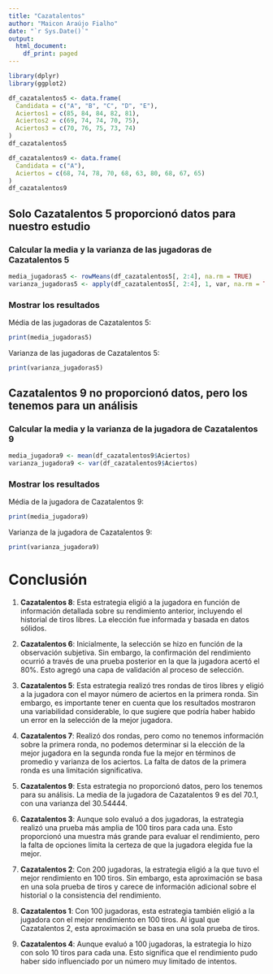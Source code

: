 ```yaml
---
title: "Cazatalentos"
author: "Maicon Araújo Fialho"
date: "`r Sys.Date()`"
output:
  html_document:
    df_print: paged
---
```


```r
library(dplyr)
library(ggplot2)
```

```r
df_cazatalentos5 <- data.frame(
  Candidata = c("A", "B", "C", "D", "E"),
  Aciertos1 = c(85, 84, 84, 82, 81),
  Aciertos2 = c(69, 74, 74, 70, 75),
  Aciertos3 = c(70, 76, 75, 73, 74)
)
df_cazatalentos5
```

```r
df_cazatalentos9 <- data.frame(
  Candidata = c("A"),
  Aciertos = c(68, 74, 78, 70, 68, 63, 80, 68, 67, 65)
)
df_cazatalentos9
```

## Solo Cazatalentos 5 proporcionó datos para nuestro estudio
### Calcular la media y la varianza de las jugadoras de Cazatalentos 5
```r
media_jugadoras5 <- rowMeans(df_cazatalentos5[, 2:4], na.rm = TRUE)
varianza_jugadoras5 <- apply(df_cazatalentos5[, 2:4], 1, var, na.rm = TRUE)
```

### Mostrar los resultados
Média de las jugadoras de Cazatalentos 5:
```r
print(media_jugadoras5)
```

Varianza de las jugadoras de Cazatalentos 5:
```r
print(varianza_jugadoras5)
```

## Cazatalentos 9 no proporcionó datos, pero los tenemos para un análisis
### Calcular la media y la varianza de la jugadora de Cazatalentos 9
```r
media_jugadora9 <- mean(df_cazatalentos9$Aciertos)
varianza_jugadora9 <- var(df_cazatalentos9$Aciertos)
```

### Mostrar los resultados
Média de la jugadora de Cazatalentos 9:
```r
print(media_jugadora9)
```

Varianza de la jugadora de Cazatalentos 9:
```r
print(varianza_jugadora9)
```

# Conclusión

1. **Cazatalentos 8**: Esta estrategia eligió a la jugadora en función de información detallada sobre su rendimiento anterior, incluyendo el historial de tiros libres. La elección fue informada y basada en datos sólidos.

2. **Cazatalentos 6**: Inicialmente, la selección se hizo en función de la observación subjetiva. Sin embargo, la confirmación del rendimiento ocurrió a través de una prueba posterior en la que la jugadora acertó el 80%. Esto agregó una capa de validación al proceso de selección.

3. **Cazatalentos 5**: Esta estrategia realizó tres rondas de tiros libres y eligió a la jugadora con el mayor número de aciertos en la primera ronda. Sin embargo, es importante tener en cuenta que los resultados mostraron una variabilidad considerable, lo que sugiere que podría haber habido un error en la selección de la mejor jugadora.

4. **Cazatalentos 7**: Realizó dos rondas, pero como no tenemos información sobre la primera ronda, no podemos determinar si la elección de la mejor jugadora en la segunda ronda fue la mejor en términos de promedio y varianza de los aciertos. La falta de datos de la primera ronda es una limitación significativa.

5. **Cazatalentos 9**: Esta estrategia no proporcionó datos, pero los tenemos para su análisis. La media de la jugadora de Cazatalentos 9 es del 70.1, con una varianza del 30.54444.

6. **Cazatalentos 3**: Aunque solo evaluó a dos jugadoras, la estrategia realizó una prueba más amplia de 100 tiros para cada una. Esto proporcionó una muestra más grande para evaluar el rendimiento, pero la falta de opciones limita la certeza de que la jugadora elegida fue la mejor.

7. **Cazatalentos 2**: Con 200 jugadoras, la estrategia eligió a la que tuvo el mejor rendimiento en 100 tiros. Sin embargo, esta aproximación se basa en una sola prueba de tiros y carece de información adicional sobre el historial o la consistencia del rendimiento.

8. **Cazatalentos 1**: Con 100 jugadoras, esta estrategia también eligió a la jugadora con el mejor rendimiento en 100 tiros. Al igual que Cazatalentos 2, esta aproximación se basa en una sola prueba de tiros.

9. **Cazatalentos 4**: Aunque evaluó a 100 jugadoras, la estrategia lo hizo con solo 10 tiros para cada una. Esto significa que el rendimiento pudo haber sido influenciado por un número muy limitado de intentos.
